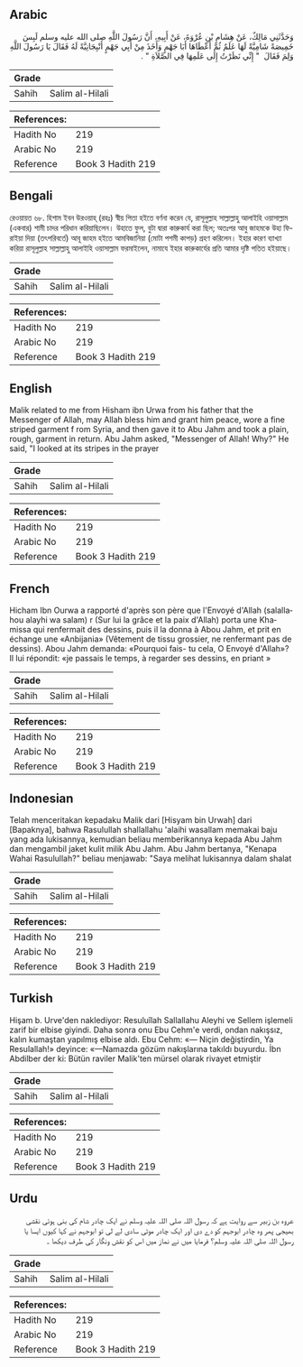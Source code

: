 ## Arabic


<div dir="rtl" lang="ar" style={{fontSize:'larger',backgroundColor:'#f8f9fa',padding:20}}>
وَحَدَّثَنِي مَالِكٌ، عَنْ هِشَامِ بْنِ عُرْوَةَ، عَنْ أَبِيهِ، أَنَّ رَسُولَ اللَّهِ صلى الله عليه وسلم لَبِسَ خَمِيصَةً شَامِيَّةً لَهَا عَلَمٌ ثُمَّ أَعْطَاهَا أَبَا جَهْمٍ وَأَخَذَ مِنْ أَبِي جَهْمٍ أَنْبِجَانِيَّةً لَهُ فَقَالَ يَا رَسُولَ اللَّهِ وَلِمَ فَقَالَ ‏ "‏ إِنِّي نَظَرْتُ إِلَى عَلَمِهَا فِي الصَّلاَةِ ‏"‏ ‏.‏
</div>
<div style={{backgroundColor:'#f8f9fa',padding:20, marginBottom: 10}}><table> <thead> <tr> <th>Grade</th> <th></th> </tr> </thead> <tbody> <tr><td>Sahih</td><td>Salim al-Hilali</td></tr></tbody></table><table> <thead> <tr> <th>References:</th> <th></th> </tr> </thead> <tbody><tr><td>Hadith No</td><td>219</td></tr><tr><td>Arabic No</td><td>219</td></tr><tr><td>Reference</td><td>Book 3 Hadith 219</td></tr></tbody></table></div>

## Bengali


<div dir="ltr" lang="bn" style={{fontSize:'larger',backgroundColor:'#f8f9fa',padding:20}}>
রেওয়ায়ত ৬৮. হিশাম ইবন উরওয়াহ্ (রহঃ) স্বীয় পিতা হইতে বর্ণনা করেন যে, রাসূলুল্লাহ সাল্লাল্লাহু আলাইহি ওয়াসাল্লাম (একবার) শামী চাদর পরিধান করিয়াছিলেন। উহাতে ফুল, বুটা দ্বারা কারুকার্য করা ছিল; অতঃপর আবু জাহমকে উহা ফিরাইয়া দিয়া (তৎপরিবর্তে) আবূ জাহম হইতে আমবিজানিয়া (মোটা পশমী কাপড়) গ্রহণ করিলেন। ইহার কারণ ব্যাখ্যা করিয়া রাসূলুল্লাহ সাল্লাল্লাহু আলাইহি ওয়াসাল্লাম ফরমাইলেন, নামাযে ইহার কারুকার্যের প্রতি আমার দৃষ্টি পতিত হইয়াছে।
</div>
<div style={{backgroundColor:'#f8f9fa',padding:20, marginBottom: 10}}><table> <thead> <tr> <th>Grade</th> <th></th> </tr> </thead> <tbody> <tr><td>Sahih</td><td>Salim al-Hilali</td></tr></tbody></table><table> <thead> <tr> <th>References:</th> <th></th> </tr> </thead> <tbody><tr><td>Hadith No</td><td>219</td></tr><tr><td>Arabic No</td><td>219</td></tr><tr><td>Reference</td><td>Book 3 Hadith 219</td></tr></tbody></table></div>

## English


<div dir="ltr" lang="en" style={{fontSize:'larger',backgroundColor:'#f8f9fa',padding:20}}>
Malik related to me from Hisham ibn Urwa from his father that the Messenger of Allah, may Allah bless him and grant him peace, wore a fine striped garment f rom Syria, and then gave it to Abu Jahm and took a plain, rough, garment in return. Abu Jahm asked, "Messenger of Allah! Why?" He said, "I looked at its stripes in the prayer
</div>
<div style={{backgroundColor:'#f8f9fa',padding:20, marginBottom: 10}}><table> <thead> <tr> <th>Grade</th> <th></th> </tr> </thead> <tbody> <tr><td>Sahih</td><td>Salim al-Hilali</td></tr></tbody></table><table> <thead> <tr> <th>References:</th> <th></th> </tr> </thead> <tbody><tr><td>Hadith No</td><td>219</td></tr><tr><td>Arabic No</td><td>219</td></tr><tr><td>Reference</td><td>Book 3 Hadith 219</td></tr></tbody></table></div>

## French


<div dir="ltr" lang="fr" style={{fontSize:'larger',backgroundColor:'#f8f9fa',padding:20}}>
Hicham Ibn Ourwa a rapporté d'après son père que l'Envoyé d'Allah (salallahou alayhi wa salam) r (Sur lui la grâce et la paix d'Allah) porta une Khamissa qui renfermait des dessins, puis il la donna à Abou Jahm, et prit en échange une «Anbijania» (Vêtement de tissu grossier, ne renfermant pas de dessins). Abou Jahm demanda: «Pourquoi fais- tu cela, O Envoyé d'Allah»? Il lui répondit: «je passais le temps, à regarder ses dessins, en priant »
</div>
<div style={{backgroundColor:'#f8f9fa',padding:20, marginBottom: 10}}><table> <thead> <tr> <th>Grade</th> <th></th> </tr> </thead> <tbody> <tr><td>Sahih</td><td>Salim al-Hilali</td></tr></tbody></table><table> <thead> <tr> <th>References:</th> <th></th> </tr> </thead> <tbody><tr><td>Hadith No</td><td>219</td></tr><tr><td>Arabic No</td><td>219</td></tr><tr><td>Reference</td><td>Book 3 Hadith 219</td></tr></tbody></table></div>

## Indonesian


<div dir="ltr" lang="id" style={{fontSize:'larger',backgroundColor:'#f8f9fa',padding:20}}>
Telah menceritakan kepadaku Malik dari [Hisyam bin Urwah] dari [Bapaknya], bahwa Rasulullah shallallahu 'alaihi wasallam memakai baju yang ada lukisannya, kemudian beliau memberikannya kepada Abu Jahm dan mengambil jaket kulit milik Abu Jahm. Abu Jahm bertanya, "Kenapa Wahai Rasulullah?" beliau menjawab: "Saya melihat lukisannya dalam shalat
</div>
<div style={{backgroundColor:'#f8f9fa',padding:20, marginBottom: 10}}><table> <thead> <tr> <th>Grade</th> <th></th> </tr> </thead> <tbody> <tr><td>Sahih</td><td>Salim al-Hilali</td></tr></tbody></table><table> <thead> <tr> <th>References:</th> <th></th> </tr> </thead> <tbody><tr><td>Hadith No</td><td>219</td></tr><tr><td>Arabic No</td><td>219</td></tr><tr><td>Reference</td><td>Book 3 Hadith 219</td></tr></tbody></table></div>

## Turkish


<div dir="ltr" lang="tr" style={{fontSize:'larger',backgroundColor:'#f8f9fa',padding:20}}>
Hişam b. Urve'den naklediyor: Resuluîlah Sallallahu Aleyhi ve Sellem işlemeli zarif bir elbise giyindi. Daha sonra onu Ebu Cehm'e verdi, ondan nakışsız, kalın kumaştan yapılmış elbise aldı. Ebu Cehm: «— Niçin değiştirdin, Ya Resulallah!» deyince: «—Namazda gözüm nakışlarına takıldı buyurdu. İbn Abdilber der ki: Bütün raviler Malik'ten mürsel olarak rivayet etmiştir
</div>
<div style={{backgroundColor:'#f8f9fa',padding:20, marginBottom: 10}}><table> <thead> <tr> <th>Grade</th> <th></th> </tr> </thead> <tbody> <tr><td>Sahih</td><td>Salim al-Hilali</td></tr></tbody></table><table> <thead> <tr> <th>References:</th> <th></th> </tr> </thead> <tbody><tr><td>Hadith No</td><td>219</td></tr><tr><td>Arabic No</td><td>219</td></tr><tr><td>Reference</td><td>Book 3 Hadith 219</td></tr></tbody></table></div>

## Urdu


<div dir="rtl" lang="ur" style={{fontSize:'larger',backgroundColor:'#f8f9fa',padding:20}}>
عروہ بن زبیر سے روایت ہے کہ رسول اللہ صلی اللہ علیہ وسلم نے ایک چادر شام کی بنی ہوئی نقشی بھیجی پھر وہ چادر ابوجہم کو دے دی اور ایک چادر موٹی سادی لے لی تو ابوجہم نے کہا کیوں ایسا یا رسول اللہ صلی اللہ علیہ وسلم؟ فرمایا میں نے نماز میں اس کو نقش ونگار کی طرف دیکھا ۔
</div>
<div style={{backgroundColor:'#f8f9fa',padding:20, marginBottom: 10}}><table> <thead> <tr> <th>Grade</th> <th></th> </tr> </thead> <tbody> <tr><td>Sahih</td><td>Salim al-Hilali</td></tr></tbody></table><table> <thead> <tr> <th>References:</th> <th></th> </tr> </thead> <tbody><tr><td>Hadith No</td><td>219</td></tr><tr><td>Arabic No</td><td>219</td></tr><tr><td>Reference</td><td>Book 3 Hadith 219</td></tr></tbody></table></div>
